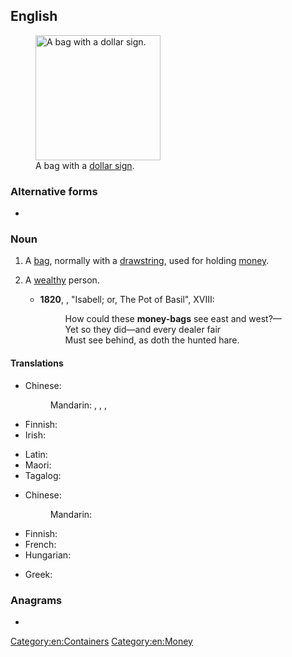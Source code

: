 {{also|moneybag}}
==English==
[[File:Mcol money bag.svg|thumb|200px|upright|A bag with a [[dollar sign]].]]

===Alternative forms===
* {{l|en|moneybag}}

===Noun===
{{en-noun}}

# A [[bag]], normally with a [[drawstring]], used for holding [[money]].
# {{lb|en|in the plural}} A [[wealthy]] person.
#* '''1820''', {{w|John Keats}}, "Isabell; or, The Pot of Basil", XVIII:
#*: How could these '''money-bags''' see east and west?—
#*: Yet so they did—and every dealer fair
#*: Must see behind, as doth the hunted hare.

====Translations====
{{trans-top|bag used for holding money}}
* Chinese:
*: Mandarin: {{t+|cmn|錢袋|sc=Hani}}, {{t+|cmn|钱袋|tr=qiándài|sc=Hani}}, {{t|cmn|錢袋子|sc=Hani}}, {{t|cmn|钱袋子|tr=qiándàizi|sc=Hani}}
* Finnish: {{t|fi|rahasäkki}}
* Irish: {{t|ga|mála airgid|m}}
{{trans-mid}}
* Latin: {{t|la|pasceolus|m}}
* Maori: {{t|mi|pēke moni }}
* Tagalog: {{t|tl|talega}}
{{trans-bottom}}

{{trans-top|wealthy person}}
* Chinese:
*: Mandarin: {{t+|cmn|富翁|tr=fùwēng|sc=Hani}}
{{trans-mid}}
* Finnish: {{t|fi|kroisos}}
* French: {{t+|fr|richard|m}}
* Hungarian: {{t|hu|pénzeszsák}}
{{trans-bottom}}

{{checktrans-top}}
* Greek: {{t+check|el|πουγκί|n}}
{{trans-mid}}
{{trans-bottom}}

{{Commonscat|Moneybags}}

===Anagrams===
* {{anagrams|en|a=abegmnoy|bogey man|bogeyman}}

[[Category:en:Containers]]
[[Category:en:Money]]